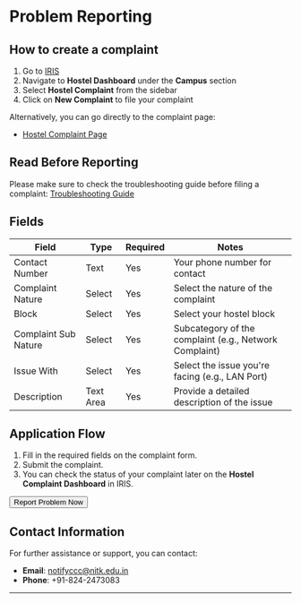 
# Problem Reporting

## How to create a complaint

1. Go to [IRIS](https://iris.nitk.ac.in/)
2. Navigate to **Hostel Dashboard** under the **Campus** section
3. Select **Hostel Complaint** from the sidebar
4. Click on **New Complaint** to file your complaint

Alternatively, you can go directly to the complaint page:
- [Hostel Complaint Page](https://iris.nitk.ac.in/hrms/hostels/hostel_complaints)

## Read Before Reporting

Please make sure to check the troubleshooting guide before filing a complaint: [Troubleshooting Guide](/guides/guide_for_troubleshooting)

## Fields

<Table>
  <Thead>
    <Tr>
      <Th>Field</Th>
      <Th>Type</Th>
      <Th>Required</Th>
      <Th>Notes</Th>
    </Tr>
  </Thead>
  <Tbody>
    <Tr>
      <Td>Contact Number</Td>
      <Td>Text</Td>
      <Td>Yes</Td>
      <Td>Your phone number for contact</Td>
    </Tr>
    <Tr>
      <Td>Complaint Nature</Td>
      <Td>Select</Td>
      <Td>Yes</Td>
      <Td>Select the nature of the complaint</Td>
    </Tr>
    <Tr>
      <Td>Block</Td>
      <Td>Select</Td>
      <Td>Yes</Td>
      <Td>Select your hostel block</Td>
    </Tr>
    <Tr>
      <Td>Complaint Sub Nature</Td>
      <Td>Select</Td>
      <Td>Yes</Td>
      <Td>Subcategory of the complaint (e.g., Network Complaint)</Td>
    </Tr>
    <Tr>
      <Td>Issue With</Td>
      <Td>Select</Td>
      <Td>Yes</Td>
      <Td>Select the issue you're facing (e.g., LAN Port)</Td>
    </Tr>
    <Tr>
      <Td>Description</Td>
      <Td>Text Area</Td>
      <Td>Yes</Td>
      <Td>Provide a detailed description of the issue</Td>
    </Tr>
  </Tbody>
</Table>

## Application Flow

1. Fill in the required fields on the complaint form.
2. Submit the complaint.
3. You can check the status of your complaint later on the **Hostel Complaint Dashboard** in IRIS.

<div className="mt-8 mb-10 flex justify-center">
  <Button href="https://iris.nitk.ac.in/hrms/hostels/hostel_complaints/new" size="lg" variant="auto">
    Report Problem Now
  </Button>
</div>

## Contact Information

For further assistance or support, you can contact:
- **Email**: [notifyccc@nitk.edu.in](mailto:notifyccc@nitk.edu.in)
- **Phone**: +91-824-2473083


---